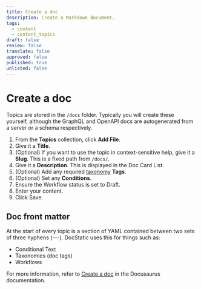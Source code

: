 ```yaml
---
title: Create a doc
description: Create a Markdown document.
tags:
  - content
  - content_topics
draft: false
review: false
translate: false
approved: false
published: true
unlisted: false
---
```


# Create a doc

Topics are stored in the `/docs` folder. Typically you will create these yourself, although the GraphQL and OpenAPI docs are autogenerated from a server or a schema respectively.

1. From the **Topics** collection, click **Add File**.
2. Give it a **Title**.
3. (Optional) If you want to use the topic in context-sensitive help, give it a **Slug**. This is a fixed path from `/docs/`.
4. Give it a **Description**. This is displayed in the Doc Card List.
5. (Optional) Add any required [taxonomy](taxonomies) **Tags**.
6. (Optional) Set any **Conditions**.
7. Ensure the Workflow status is set to Draft.
8. Enter your content.
9. Click Save.

## Doc front matter

At the start of every topic is a section of YAML contained between two sets of three hyphens (---). DocStatic uses this for things such as:

* Conditional Text
* Taxonomies (doc tags)
* Workflows

For more information, refer to [Create a doc](https://docusaurus.io/docs/create-doc) in the Docusaurus documentation.
